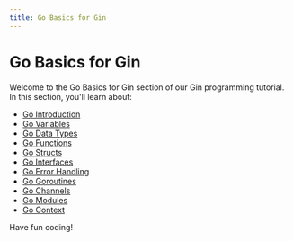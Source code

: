```yaml
---
title: Go Basics for Gin
---
```


# Go Basics for Gin

Welcome to the Go Basics for Gin section of our Gin programming tutorial. In this section, you'll learn about:

- [Go Introduction](./0-go-introduction.mdx)
- [Go Variables](./1-go-variables.mdx)
- [Go Data Types](./2-go-data-types.mdx)
- [Go Functions](./3-go-functions.mdx)
- [Go Structs](./4-go-structs.mdx)
- [Go Interfaces](./5-go-interfaces.mdx)
- [Go Error Handling](./6-go-error-handling.mdx)
- [Go Goroutines](./7-go-goroutines.mdx)
- [Go Channels](./8-go-channels.mdx)
- [Go Modules](./9-go-modules.mdx)
- [Go Context](./10-go-context.mdx)

Have fun coding!